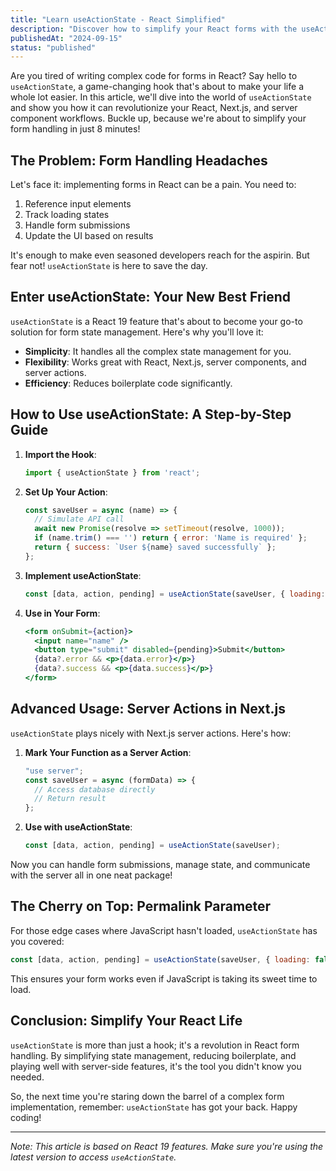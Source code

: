 ```yaml
---
title: "Learn useActionState - React Simplified"
description: "Discover how to simplify your React forms with the useActionState hook. Learn its basics, implementation with server actions, and advanced use cases in this comprehensive guide."
publishedAt: "2024-09-15"
status: "published"
---
```


Are you tired of writing complex code for forms in React? Say hello to `useActionState`, a game-changing hook that's about to make your life a whole lot easier. In this article, we'll dive into the world of `useActionState` and show you how it can revolutionize your React, Next.js, and server component workflows. Buckle up, because we're about to simplify your form handling in just 8 minutes!

## The Problem: Form Handling Headaches

Let's face it: implementing forms in React can be a pain. You need to:

1. Reference input elements
2. Track loading states
3. Handle form submissions
4. Update the UI based on results

It's enough to make even seasoned developers reach for the aspirin. But fear not! `useActionState` is here to save the day.

## Enter useActionState: Your New Best Friend

`useActionState` is a React 19 feature that's about to become your go-to solution for form state management. Here's why you'll love it:

- **Simplicity**: It handles all the complex state management for you.
- **Flexibility**: Works great with React, Next.js, server components, and server actions.
- **Efficiency**: Reduces boilerplate code significantly.

## How to Use useActionState: A Step-by-Step Guide

1. **Import the Hook**:
   ```javascript
   import { useActionState } from 'react';
   ```

2. **Set Up Your Action**:
   ```javascript
   const saveUser = async (name) => {
     // Simulate API call
     await new Promise(resolve => setTimeout(resolve, 1000));
     if (name.trim() === '') return { error: 'Name is required' };
     return { success: `User ${name} saved successfully` };
   };
   ```

3. **Implement useActionState**:
   ```javascript
   const [data, action, pending] = useActionState(saveUser, { loading: false });
   ```

4. **Use in Your Form**:
   ```jsx
   <form onSubmit={action}>
     <input name="name" />
     <button type="submit" disabled={pending}>Submit</button>
     {data?.error && <p>{data.error}</p>}
     {data?.success && <p>{data.success}</p>}
   </form>
   ```

## Advanced Usage: Server Actions in Next.js

`useActionState` plays nicely with Next.js server actions. Here's how:

1. **Mark Your Function as a Server Action**:
   ```javascript
   "use server";
   const saveUser = async (formData) => {
     // Access database directly
     // Return result
   };
   ```

2. **Use with useActionState**:
   ```javascript
   const [data, action, pending] = useActionState(saveUser);
   ```

Now you can handle form submissions, manage state, and communicate with the server all in one neat package!

## The Cherry on Top: Permalink Parameter

For those edge cases where JavaScript hasn't loaded, `useActionState` has you covered:

```javascript
const [data, action, pending] = useActionState(saveUser, { loading: false }, '/submit-form');
```

This ensures your form works even if JavaScript is taking its sweet time to load.

## Conclusion: Simplify Your React Life

`useActionState` is more than just a hook; it's a revolution in React form handling. By simplifying state management, reducing boilerplate, and playing well with server-side features, it's the tool you didn't know you needed.

So, the next time you're staring down the barrel of a complex form implementation, remember: `useActionState` has got your back. Happy coding!

---

*Note: This article is based on React 19 features. Make sure you're using the latest version to access `useActionState`.*